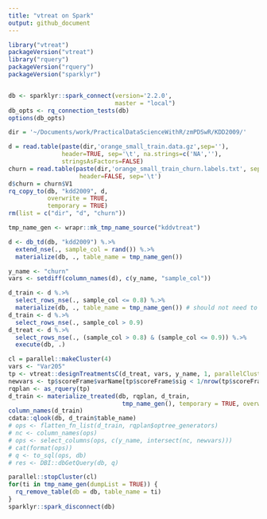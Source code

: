 ```yaml
---
title: "vtreat on Spark"
output: github_document
---
```


```r
library("vtreat")
packageVersion("vtreat")
library("rquery")
packageVersion("rquery")
packageVersion("sparklyr")


db <- sparklyr::spark_connect(version='2.2.0', 
                              master = "local")
db_opts <- rq_connection_tests(db)
options(db_opts)
```

```r
dir = '~/Documents/work/PracticalDataScienceWithR/zmPDSwR/KDD2009/' 

d = read.table(paste(dir,'orange_small_train.data.gz',sep=''),
               header=TRUE, sep='\t', na.strings=c('NA',''), 
               stringsAsFactors=FALSE)
churn = read.table(paste(dir,'orange_small_train_churn.labels.txt', sep=''),
                    header=FALSE, sep='\t')
d$churn = churn$V1
rq_copy_to(db, "kdd2009", d,
           overwrite = TRUE,
           temporary = TRUE)
rm(list = c("dir", "d", "churn"))
```

```r
tmp_name_gen <- wrapr::mk_tmp_name_source("kddvtreat")

d <- db_td(db, "kdd2009") %.>%
  extend_nse(., sample_col = rand()) %.>%
  materialize(db, ., table_name = tmp_name_gen())

y_name <- "churn"
vars <- setdiff(column_names(d), c(y_name, "sample_col"))

d_train <- d %.>%
  select_rows_nse(., sample_col <= 0.8) %.>%
  materialize(db, ., table_name = tmp_name_gen()) # should not need to materialize this, doign this to debug
d_train <- d %.>%
  select_rows_nse(., sample_col > 0.9)
d_treat <- d %.>%
  select_rows_nse(., (sample_col > 0.8) & (sample_col <= 0.9)) %.>%
  execute(db, .)
```

```r
cl = parallel::makeCluster(4)
vars <- "Var205"
tp <- vtreat::designTreatmentsC(d_treat, vars, y_name, 1, parallelCluster = cl)
newvars <- tp$scoreFrame$varName[tp$scoreFrame$sig < 1/nrow(tp$scoreFrame)]
rqplan <- as_rquery(tp)
d_train <- materialize_treated(db, rqplan, d_train, 
                                tmp_name_gen(), temporary = TRUE, overwrite = TRUE)
column_names(d_train)
cdata::qlook(db, d_train$table_name)
# ops <- flatten_fn_list(d_train, rqplan$optree_generators) 
# nc <- column_names(ops)
# ops <- select_columns(ops, c(y_name, intersect(nc, newvars)))
# cat(format(ops))
# q <- to_sql(ops, db)
# res <- DBI::dbGetQuery(db, q)
```




```r
parallel::stopCluster(cl)
for(ti in tmp_name_gen(dumpList = TRUE)) {
  rq_remove_table(db = db, table_name = ti)
}
sparklyr::spark_disconnect(db)
```

